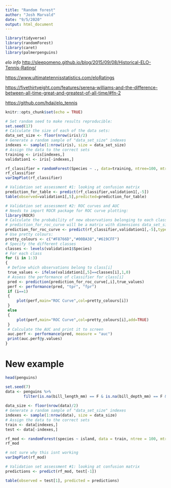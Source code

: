 ```yaml
---
title: "Random forest"
author: "Josh Marvald"
date: "9/5/2020"
output: html_document
---
```

```r
library(tidyverse)
library(randomForest)
library(caret)
library(palmerpenguins)
```

*elo info*
<http://sleepomeno.github.io/blog/2015/09/08/Historical-ELO-Tennis-Rating/>

<https://www.ultimatetennisstatistics.com/eloRatings>

<https://fivethirtyeight.com/features/serena-williams-and-the-difference-between-all-time-great-and-greatest-of-all-time/#fn-2>

<https://github.com/hdai/elo_tennis>









```r
knitr::opts_chunk$set(echo = TRUE)
```

```r
# Set random seed to make results reproducible:
set.seed(17)
# Calculate the size of each of the data sets:
data_set_size <- floor(nrow(iris)/2)
# Generate a random sample of "data_set_size" indexes
indexes <- sample(1:nrow(iris), size = data_set_size)
# Assign the data to the correct sets
training <- iris[indexes,]
validation1 <- iris[-indexes,]
```

```r
rf_classifier = randomForest(Species ~ ., data=training, ntree=100, mtry=2, importance=TRUE)
rf_classifier
varImpPlot(rf_classifier)
```

```r
# Validation set assessment #1: looking at confusion matrix
prediction_for_table <- predict(rf_classifier,validation1[,-5])
table(observed=validation1[,5],predicted=prediction_for_table)
```

```r
# Validation set assessment #2: ROC curves and AUC
# Needs to import ROCR package for ROC curve plotting:
library(ROCR)
# Calculate the probability of new observations belonging to each class
# prediction_for_roc_curve will be a matrix with dimensions data_set_size x number_of_classes
prediction_for_roc_curve <- predict(rf_classifier,validation1[,-5],type="prob")
# Use pretty colours:
pretty_colours <- c("#F8766D","#00BA38","#619CFF")
# Specify the different classes 
classes <- levels(validation1$Species)
# For each class
for (i in 1:3)
{
 # Define which observations belong to class[i]
 true_values <- ifelse(validation1[,5]==classes[i],1,0)
 # Assess the performance of classifier for class[i]
 pred <- prediction(prediction_for_roc_curve[,i],true_values)
 perf <- performance(pred, "tpr", "fpr")
 if (i==1)
 {
     plot(perf,main="ROC Curve",col=pretty_colours[i]) 
 }
 else
 {
     plot(perf,main="ROC Curve",col=pretty_colours[i],add=TRUE) 
 }
 # Calculate the AUC and print it to screen
 auc.perf <- performance(pred, measure = "auc")
 print(auc.perf@y.values)
}
```


# New example

```r
head(penguins)
```


```r
set.seed(7)
data <- penguins %>%
        filter(is.na(bill_length_mm) == F & is.na(bill_depth_mm) == F & is.na(flipper_length_mm) == F & is.na(body_mass_g) == F)
               
data_size <- floor(nrow(data)/2)
# Generate a random sample of "data_set_size" indexes
indexes <- sample(1:nrow(data), size = data_size)
# Assign the data to the correct sets
train <- data[indexes,] 
test <- data[-indexes,] 
```


```r
rf_mod <- randomForest(species ~ island, data = train, ntree = 100, mtry = 2, importance = T)
rf_mod

# not sure why this isnt working 
varImpPlot(rf_mod)
```

```r
# Validation set assessment #1: looking at confusion matrix
predictions <- predict(rf_mod, test[-1])

table(observed = test[1], predicted = predictions)
```




